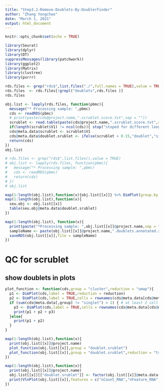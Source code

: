 ```yaml
---
title: "Step3.2-Remove-Doublets-By-DoublerFinder"
author: "Zhang Yongchao"
date: "March 1, 2021"
output: html_document
---
```


```r
knitr::opts_chunk$set(echo = TRUE)
```

```r
library(Seurat)
library(dplyr)
library(DT)
suppressMessages(library(patchwork))
library(ggplot2)
library(Matrix)
library(clustree)
library(purrr)
```

```r
rds.files <- grep("rds$",list.files("./",full.names = TRUE),value = TRUE)
rds.files  <- rds.files[!grepl("doublets",rds.files )]
rds.files
```

```r
obj.list <- lapply(rds.files, function(pbmc){
  message("* Processing sample: ",pbmc)
  cds <- readRDS(pbmc)
  # print(paste(cds@project.name,".scrublet.score.txt",sep = ""))
  scrublet <- read.table(paste(cds@project.name,".scrublet.score.txt",sep = ""))
  if(length(scrublet$V1) != ncol(cds)){ stop("stoped for different length of cells.")}
  cds@meta.data$scrublet <- scrublet$V1
  cds@meta.data$doublet.srublet <- ifelse(scrublet > 0.15,"doublet","singlet" )
  return(cds)
})
obj.list
```

```r
# rds.files <- grep("rds$",list.files(),value = TRUE)
# obj.list <- lapply(rds.files, function(pbmc){
#   message("* Processing sample: ",pbmc)
#   cds <- readRDS(pbmc)
#   return(cds)
# })
# obj.list
```


```r
map(1:length(obj.list),function(x){obj.list[[x]]} %>% DimPlot(group.by = "doublet.srublet"))
map(1:length(obj.list),function(x){
  seu.obj <- obj.list[[x]]
  table(seu.obj@meta.data$doublet.srublet)
})
```
```r
map(1:length(obj.list), function(x){
  print(paste("*Processing sample: ",obj.list[[x]]@project.name,sep = ""))
  sampleName <- paste(obj.list[[x]]@project.name,".doublets.annotated.scrublet.rds",sep = "")
  saveRDS(obj.list[[x]],file = sampleName)
})
```

# QC for scrublet



## show doublets in plots


```r
plot_function <- function(cds,group = "cluster",reduction = "umap"){
  p1 <- DimPlot(cds,label = TRUE,reduction = reduction)
  p2 <- DimPlot(cds,label = TRUE,cells = rownames(cds@meta.data[cds@meta.data[,group] == "singlet",]),reduction = reduction)
  if (sum(cds@meta.data[,group] != "singlet") > 1) { # at least 2 cell for each group
    p3 <- DimPlot(cds,label = TRUE,cells = rownames(cds@meta.data[cds@meta.data[,group] != "singlet",]),reduction = reduction)
    print(p1 + p2 + p3)
  }else{
    print(p1 + p2)
  }
}

map(1:length(obj.list),function(x){
  print(obj.list[[x]]@project.name)
  plot_function(obj.list[[x]],group = "doublet.srublet")
  plot_function(obj.list[[x]],group = "doublet.srublet",reduction = "tsne")
})
```



```r
map(1:length(obj.list),function(x){
  print(obj.list[[x]]@project.name)
  obj.list[[x]][["doublet.srublet"]] <- factor(obj.list[[x]]@meta.data[,"doublet.srublet"])
  print(VlnPlot(obj.list[[x]],features = c("nCount_RNA","nFeature_RNA","percent.mt","UMI.Non.mt"),ncol = 4,group.by = "doublet.srublet",pt.size = 0.01))
})
```











